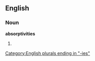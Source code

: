 ==English==

===Noun===
'''absorptivities'''

# {{plural of|[[absorptivity]]}}

[[Category:English plurals ending in "-ies"]]